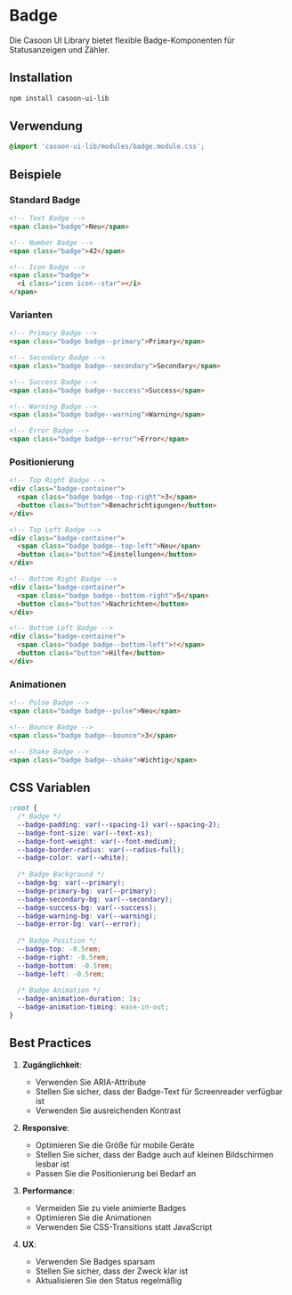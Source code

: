 # Badge

Die Casoon UI Library bietet flexible Badge-Komponenten für Statusanzeigen und Zähler.

## Installation

```bash
npm install casoon-ui-lib
```

## Verwendung

```css
@import 'casoon-ui-lib/modules/badge.module.css';
```

## Beispiele

### Standard Badge

```html
<!-- Text Badge -->
<span class="badge">Neu</span>

<!-- Number Badge -->
<span class="badge">42</span>

<!-- Icon Badge -->
<span class="badge">
  <i class="icon icon--star"></i>
</span>
```

### Varianten

```html
<!-- Primary Badge -->
<span class="badge badge--primary">Primary</span>

<!-- Secondary Badge -->
<span class="badge badge--secondary">Secondary</span>

<!-- Success Badge -->
<span class="badge badge--success">Success</span>

<!-- Warning Badge -->
<span class="badge badge--warning">Warning</span>

<!-- Error Badge -->
<span class="badge badge--error">Error</span>
```

### Positionierung

```html
<!-- Top Right Badge -->
<div class="badge-container">
  <span class="badge badge--top-right">3</span>
  <button class="button">Benachrichtigungen</button>
</div>

<!-- Top Left Badge -->
<div class="badge-container">
  <span class="badge badge--top-left">Neu</span>
  <button class="button">Einstellungen</button>
</div>

<!-- Bottom Right Badge -->
<div class="badge-container">
  <span class="badge badge--bottom-right">5</span>
  <button class="button">Nachrichten</button>
</div>

<!-- Bottom Left Badge -->
<div class="badge-container">
  <span class="badge badge--bottom-left">!</span>
  <button class="button">Hilfe</button>
</div>
```

### Animationen

```html
<!-- Pulse Badge -->
<span class="badge badge--pulse">Neu</span>

<!-- Bounce Badge -->
<span class="badge badge--bounce">3</span>

<!-- Shake Badge -->
<span class="badge badge--shake">Wichtig</span>
```

## CSS Variablen

```css
:root {
  /* Badge */
  --badge-padding: var(--spacing-1) var(--spacing-2);
  --badge-font-size: var(--text-xs);
  --badge-font-weight: var(--font-medium);
  --badge-border-radius: var(--radius-full);
  --badge-color: var(--white);
  
  /* Badge Background */
  --badge-bg: var(--primary);
  --badge-primary-bg: var(--primary);
  --badge-secondary-bg: var(--secondary);
  --badge-success-bg: var(--success);
  --badge-warning-bg: var(--warning);
  --badge-error-bg: var(--error);
  
  /* Badge Position */
  --badge-top: -0.5rem;
  --badge-right: -0.5rem;
  --badge-bottom: -0.5rem;
  --badge-left: -0.5rem;
  
  /* Badge Animation */
  --badge-animation-duration: 1s;
  --badge-animation-timing: ease-in-out;
}
```

## Best Practices

1. **Zugänglichkeit**:
   - Verwenden Sie ARIA-Attribute
   - Stellen Sie sicher, dass der Badge-Text für Screenreader verfügbar ist
   - Verwenden Sie ausreichenden Kontrast

2. **Responsive**:
   - Optimieren Sie die Größe für mobile Geräte
   - Stellen Sie sicher, dass der Badge auch auf kleinen Bildschirmen lesbar ist
   - Passen Sie die Positionierung bei Bedarf an

3. **Performance**:
   - Vermeiden Sie zu viele animierte Badges
   - Optimieren Sie die Animationen
   - Verwenden Sie CSS-Transitions statt JavaScript

4. **UX**:
   - Verwenden Sie Badges sparsam
   - Stellen Sie sicher, dass der Zweck klar ist
   - Aktualisieren Sie den Status regelmäßig 